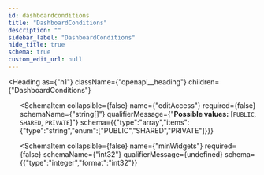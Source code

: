 ```yaml
---
id: dashboardconditions
title: "DashboardConditions"
description: ""
sidebar_label: "DashboardConditions"
hide_title: true
schema: true
custom_edit_url: null
---
```



<Heading
  as={"h1"}
  className={"openapi__heading"}
  children={"DashboardConditions"}
>
</Heading>





<ul>
  <SchemaItem
    collapsible={false}
    name={"viewAccess"}
    required={false}
    schemaName={"string[]"}
    qualifierMessage={"**Possible values:** [`PUBLIC`, `SHARED`, `PRIVATE`]"}
    schema={{"type":"array","items":{"type":"string","enum":["PUBLIC","SHARED","PRIVATE"]}}}
  >
    
  </SchemaItem><SchemaItem
    collapsible={false}
    name={"editAccess"}
    required={false}
    schemaName={"string[]"}
    qualifierMessage={"**Possible values:** [`PUBLIC`, `SHARED`, `PRIVATE`]"}
    schema={{"type":"array","items":{"type":"string","enum":["PUBLIC","SHARED","PRIVATE"]}}}
  >
    
  </SchemaItem><SchemaItem
    collapsible={false}
    name={"minWidgets"}
    required={false}
    schemaName={"int32"}
    qualifierMessage={undefined}
    schema={{"type":"integer","format":"int32"}}
  >
    
  </SchemaItem>
</ul>
            